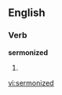 ==English==

===Verb===
'''sermonized'''

# {{present participle of|[[sermonize]]}}

[[vi:sermonized]]